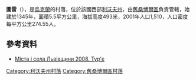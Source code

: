 {{coord|49|16|31|N|23|5|20|E|scale:100000|display=title}}

'''圖雷'''（{{lang-uk|Тур'є}}），是[[烏克蘭|烏克蘭]]的村落，位於該國西部[[利沃夫州|利沃夫州]]，由[[舊桑博爾區|舊桑博爾區]]負責管轄，始建於1345年，面積5.5平方公里，海拔高度493米，2001年人口1,510，人口密度每平方公里274.55人。

==參考資料==
* [https://web.archive.org/web/20101013093733/http://who-is-who.com.ua/bookmaket/mistalvov2008/7/25.html Міста і села Львівщини 2008. Тур'є]

{{DEFAULTSORT:Тур'є}}
[[Category:利沃夫州村落|Category:利沃夫州村落]]
[[Category:舊桑博爾區村落|Category:舊桑博爾區村落]]


{{Lviv-geo-stub}}